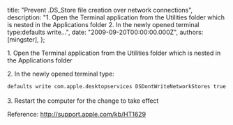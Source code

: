 
  title: "Prevent .DS_Store file creation over network connections",
  description: "1. Open the Terminal application from the Utilities folder which is nested in the Applications folder 2. In the newly opened terminal type:defaults write...",
  date: "2009-09-20T00:00:00.000Z",
  authors: [mingster],
};

<p>1. Open the Terminal application from the Utilities folder which is nested in the Applications folder</p>
<p>2. In the newly opened terminal type:<br /><code><br />defaults write com.apple.desktopservices DSDontWriteNetworkStores true<br /></code><br />3. Restart the computer for the change to take effect</p>
<p>Reference: <a href="http://support.apple.com/kb/HT1629">http://support.apple.com/kb/HT1629</a></p>
